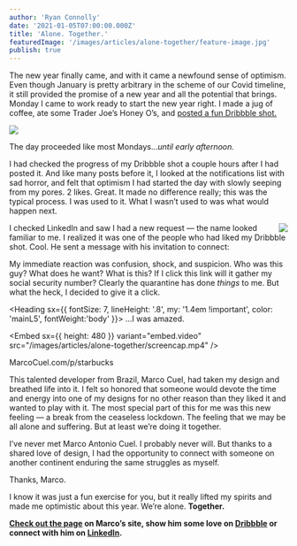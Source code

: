 ```yaml
---
author: 'Ryan Connolly'
date: '2021-01-05T07:00:00.000Z'
title: 'Alone. Together.'
featuredImage: '/images/articles/alone-together/feature-image.jpg'
publish: true
---
```



The new year finally came, and with it came a newfound sense of optimism. Even though January is pretty arbitrary in the scheme of our Covid timeline, it still provided the promise of a new year and all the potential that brings. Monday I came to work ready to start the new year right. I made a jug of coffee, ate some Trader Joe’s Honey O’s, and [posted a fun Dribbble shot.](https://dribbble.com/shots/14869868-holiday-starbucks)

<Image
	margin="2rem"
	src="/images/articles/alone-together/treat-yoself.png"
	caption="Treat yourself!"
/>

The day proceeded like most Mondays…_until early afternoon._

I had checked the progress of my Dribbble shot a couple hours after I had posted it. And like many posts before it, I looked at the notifications list with sad horror, and felt that optimism I had started the day with slowly seeping from my pores. 2 likes. Great. It made no difference really; this was the typical process. I was used to it. What I wasn’t used to was what would happen next.

<Image
	align="right"
	size="small"
	src="/images/articles/alone-together/marco-linkedin.png"
	margin="0 0 2rem 2rem"
	rounded
	dropShadow
/>

I checked LinkedIn and saw I had a new request — the name looked familiar to me. I realized it was one of the people who had liked my Dribbble shot. Cool. He sent a message with his invitation to connect:

My immediate reaction was confusion, shock, and suspicion. Who was this guy? What does he want? What is this? If I click this link will it gather my social security number? Clearly the quarantine has done _things_ to me. But what the heck, I decided to give it a click.

<Heading sx={{ fontSize: 7, lineHeight: '.8', my: '1.4em !important', color: 'mainL5', fontWeight:'body' }}>
	...I was amazed.
</Heading>

<Embed
	sx={{ height: 480 }}
	variant="embed.video"
	src="/images/articles/alone-together/screencap.mp4"
/>

<Link
	to="https://marcocuel.com/p/starbucks/"
	sx={{
		textAlign: 'center',
		color: 'mainL4',
		fontStyle: 'italic',
		mb: 4,
		mt: '-1em',
		display: 'block',
	}}
>
	MarcoCuel.com/p/starbucks
</Link>

This talented developer from Brazil, Marco Cuel, had taken my design and breathed life into it. I felt so honored that someone would devote the time and energy into one of my designs for no other reason than they liked it and wanted to play with it. The most special part of this for me was this new feeling — a break from the ceaseless lockdown. The feeling that we may be all alone and suffering. But at least we’re doing it together.

I’ve never met Marco Antonio Cuel. I probably never will. But thanks to a shared love of design, I had the opportunity to connect with someone on another continent enduring the same struggles as myself.

Thanks, Marco.

I know it was just a fun exercise for you, but it really lifted my spirits and made me optimistic about this year. We’re alone. **Together.**

**[Check out the page](https://marcocuel.com/p/starbucks/) on Marco’s site, show him some love on [Dribbble](https://dribbble.com/MarcoCuel) or connect with him on [LinkedIn](https://www.linkedin.com/in/marcocuel/).**
